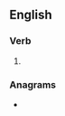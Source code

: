 ==English==

===Verb===
{{head|en|verb form}}

# {{present participle of|relevel|lang=en|nocat=1}}

===Anagrams===
* {{anagrams|en|a=eeegillnrv|Greenville}}